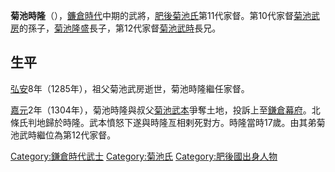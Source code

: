 {{japanese|japanese=菊池 時隆|kana=きくち ときたか|romaji=Kikuchi Tokitaka}}

'''菊池時隆'''（{{bd|1287年||1304年}}），[[鐮倉時代|鐮倉時代]]中期的武將，[[肥後|肥後]][[菊池氏|菊池氏]]第11代家督。第10代家督[[菊池武房|菊池武房]]的孫子，[[菊池隆盛|菊池隆盛]]長子，第12代家督[[菊池武時|菊池武時]]長兄。

==生平==

[[弘安|弘安]]8年（1285年），祖父菊池武房逝世，菊池時隆繼任家督。

[[嘉元|嘉元]]2年（1304年），菊池時隆與叔父[[菊池武本|菊池武本]]爭奪土地，投訴上至[[鎌倉幕府|鎌倉幕府]]。北條氏判地歸於時隆。武本憤怒下遂與時隆亙相剌死對方。時隆當時17歲。由其弟菊池武時繼位為第12代家督。

{{肥後菊池氏歷代當主|第11代|12??年 - 1304年}}

[[Category:鎌倉時代武士|Category:鎌倉時代武士]]
[[Category:菊池氏|Category:菊池氏]]
[[Category:肥後國出身人物|Category:肥後國出身人物]]
